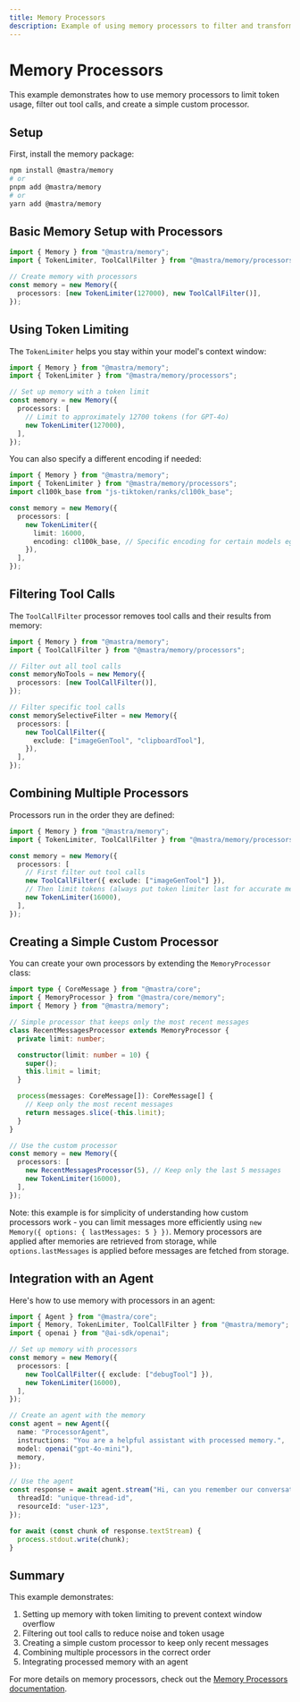 ```yaml
---
title: Memory Processors
description: Example of using memory processors to filter and transform recalled messages
---
```


# Memory Processors

This example demonstrates how to use memory processors to limit token usage, filter out tool calls, and create a simple custom processor.

## Setup

First, install the memory package:

```bash
npm install @mastra/memory
# or
pnpm add @mastra/memory
# or
yarn add @mastra/memory
```

## Basic Memory Setup with Processors

```typescript
import { Memory } from "@mastra/memory";
import { TokenLimiter, ToolCallFilter } from "@mastra/memory/processors";

// Create memory with processors
const memory = new Memory({
  processors: [new TokenLimiter(127000), new ToolCallFilter()],
});
```

## Using Token Limiting

The `TokenLimiter` helps you stay within your model's context window:

```typescript
import { Memory } from "@mastra/memory";
import { TokenLimiter } from "@mastra/memory/processors";

// Set up memory with a token limit
const memory = new Memory({
  processors: [
    // Limit to approximately 12700 tokens (for GPT-4o)
    new TokenLimiter(127000),
  ],
});
```

You can also specify a different encoding if needed:

```typescript
import { Memory } from "@mastra/memory";
import { TokenLimiter } from "@mastra/memory/processors";
import cl100k_base from "js-tiktoken/ranks/cl100k_base";

const memory = new Memory({
  processors: [
    new TokenLimiter({
      limit: 16000,
      encoding: cl100k_base, // Specific encoding for certain models eg GPT-3.5
    }),
  ],
});
```

## Filtering Tool Calls

The `ToolCallFilter` processor removes tool calls and their results from memory:

```typescript
import { Memory } from "@mastra/memory";
import { ToolCallFilter } from "@mastra/memory/processors";

// Filter out all tool calls
const memoryNoTools = new Memory({
  processors: [new ToolCallFilter()],
});

// Filter specific tool calls
const memorySelectiveFilter = new Memory({
  processors: [
    new ToolCallFilter({
      exclude: ["imageGenTool", "clipboardTool"],
    }),
  ],
});
```

## Combining Multiple Processors

Processors run in the order they are defined:

```typescript
import { Memory } from "@mastra/memory";
import { TokenLimiter, ToolCallFilter } from "@mastra/memory/processors";

const memory = new Memory({
  processors: [
    // First filter out tool calls
    new ToolCallFilter({ exclude: ["imageGenTool"] }),
    // Then limit tokens (always put token limiter last for accurate measuring after other filters/transforms)
    new TokenLimiter(16000),
  ],
});
```

## Creating a Simple Custom Processor

You can create your own processors by extending the `MemoryProcessor` class:

```typescript
import type { CoreMessage } from "@mastra/core";
import { MemoryProcessor } from "@mastra/core/memory";
import { Memory } from "@mastra/memory";

// Simple processor that keeps only the most recent messages
class RecentMessagesProcessor extends MemoryProcessor {
  private limit: number;

  constructor(limit: number = 10) {
    super();
    this.limit = limit;
  }

  process(messages: CoreMessage[]): CoreMessage[] {
    // Keep only the most recent messages
    return messages.slice(-this.limit);
  }
}

// Use the custom processor
const memory = new Memory({
  processors: [
    new RecentMessagesProcessor(5), // Keep only the last 5 messages
    new TokenLimiter(16000),
  ],
});
```

Note: this example is for simplicity of understanding how custom processors work - you can limit messages more efficiently using `new Memory({ options: { lastMessages: 5 } })`. Memory processors are applied after memories are retrieved from storage, while `options.lastMessages` is applied before messages are fetched from storage.

## Integration with an Agent

Here's how to use memory with processors in an agent:

```typescript
import { Agent } from "@mastra/core";
import { Memory, TokenLimiter, ToolCallFilter } from "@mastra/memory";
import { openai } from "@ai-sdk/openai";

// Set up memory with processors
const memory = new Memory({
  processors: [
    new ToolCallFilter({ exclude: ["debugTool"] }),
    new TokenLimiter(16000),
  ],
});

// Create an agent with the memory
const agent = new Agent({
  name: "ProcessorAgent",
  instructions: "You are a helpful assistant with processed memory.",
  model: openai("gpt-4o-mini"),
  memory,
});

// Use the agent
const response = await agent.stream("Hi, can you remember our conversation?", {
  threadId: "unique-thread-id",
  resourceId: "user-123",
});

for await (const chunk of response.textStream) {
  process.stdout.write(chunk);
}
```

## Summary

This example demonstrates:

1. Setting up memory with token limiting to prevent context window overflow
2. Filtering out tool calls to reduce noise and token usage
3. Creating a simple custom processor to keep only recent messages
4. Combining multiple processors in the correct order
5. Integrating processed memory with an agent

For more details on memory processors, check out the [Memory Processors documentation](/docs/reference/memory/memory-processors).

